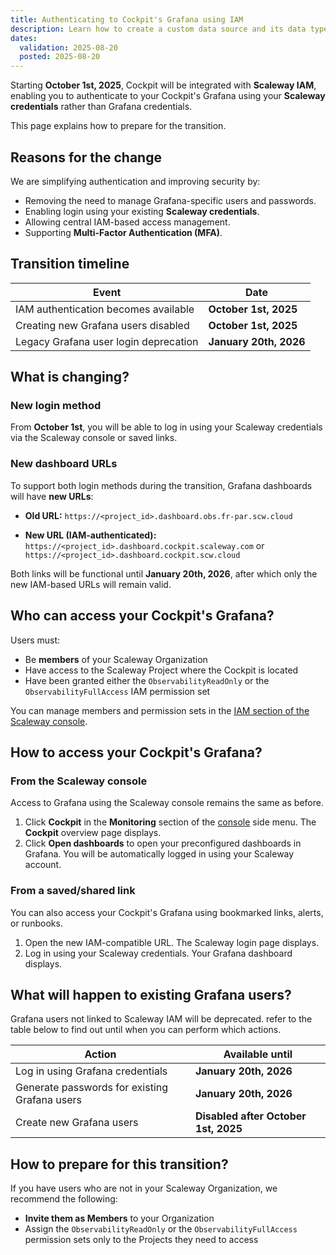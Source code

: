 ```yaml
---
title: Authenticating to Cockpit's Grafana using IAM
description: Learn how to create a custom data source and its data type using the Scaleway console. Follow the steps to choose a data type, select a region, and finalize the creation process.
dates:
  validation: 2025-08-20
  posted: 2025-08-20
---
```


Starting **October 1st, 2025**, Cockpit will be integrated with **Scaleway IAM**, enabling you to authenticate to your Cockpit's Grafana using your **Scaleway credentials** rather than Grafana credentials.

This page explains how to prepare for the transition.


## Reasons for the change

We are simplifying authentication and improving security by:

- Removing the need to manage Grafana-specific users and passwords.
- Enabling login using your existing **Scaleway credentials**.
- Allowing central IAM-based access management.
- Supporting **Multi-Factor Authentication (MFA)**.

## Transition timeline

| Event | Date |
|------|------|
| IAM authentication becomes available | **October 1st, 2025** |
| Creating new Grafana users disabled | **October 1st, 2025** |
| Legacy Grafana user login deprecation | **January 20th, 2026** |


## What is changing?

### New login method

From **October 1st**, you will be able to log in using your Scaleway credentials via the Scaleway console or saved links.

### New dashboard URLs

To support both login methods during the transition, Grafana dashboards will have **new URLs**:

- **Old URL:**
  `https://<project_id>.dashboard.obs.fr-par.scw.cloud`

- **New URL (IAM-authenticated):**
  `https://<project_id>.dashboard.cockpit.scaleway.com`
  or
  `https://<project_id>.dashboard.cockpit.scw.cloud`

Both links will be functional until **January 20th, 2026**, after which only the new IAM-based URLs will remain valid.

## Who can access your Cockpit's Grafana?

Users must:

- Be **members** of your Scaleway Organization
- Have access to the Scaleway Project where the Cockpit is located
- Have been granted either the `ObservabilityReadOnly` or the `ObservabilityFullAccess` IAM permission set

You can manage members and permission sets in the [IAM section of the Scaleway console](https://console.scaleway.com/iam/members).


## How to access your Cockpit's Grafana?

### From the Scaleway console

Access to Grafana using the Scaleway console remains the same as before.

1. Click **Cockpit** in the **Monitoring** section of the [console](https://console.scaleway.com/) side menu. The **Cockpit** overview page displays.
2. Click **Open dashboards** to open your preconfigured dashboards in Grafana. You will be automatically logged in using your Scaleway account.

### From a saved/shared link

You can also access your Cockpit's Grafana using bookmarked links, alerts, or runbooks.

1. Open the new IAM-compatible URL. The Scaleway login page displays.
2. Log in using your Scaleway credentials. Your Grafana dashboard displays.

## What will happen to existing Grafana users?

Grafana users not linked to Scaleway IAM will be deprecated. refer to the table below to find out until when you can perform which actions.

| Action | Available until |
|--------|-----------------|
| Log in using Grafana credentials | **January 20th, 2026** |
| Generate passwords for existing Grafana users | **January 20th, 2026** |
| Create new Grafana users | **Disabled after October 1st, 2025** |

## How to prepare for this transition?

If you have users who are not in your Scaleway Organization, we recommend the following:

- **Invite them as Members** to your Organization
- Assign the `ObservabilityReadOnly` or the `ObservabilityFullAccess` permission sets only to the Projects they need to access